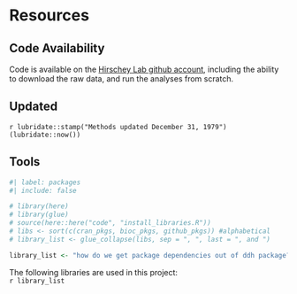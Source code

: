# Resources

## Code Availability
Code is available on the [Hirschey Lab github account](https://github.com/matthewhirschey/ddh), including the ability to download the raw data, and run the analyses from scratch.  

## Updated
`r lubridate::stamp("Methods updated December 31, 1979")(lubridate::now()) `
  
## Tools

```r
#| label: packages
#| include: false

# library(here)
# library(glue)
# source(here::here("code", "install_libraries.R"))
# libs <- sort(c(cran_pkgs, bioc_pkgs, github_pkgs)) #alphabetical
# library_list <- glue_collapse(libs, sep = ", ", last = ", and ")

library_list <- "how do we get package dependencies out of ddh package?"
```
The following libraries are used in this project:  
`r library_list` 